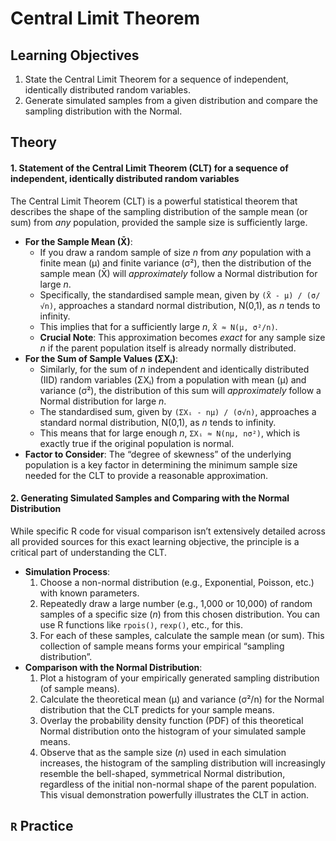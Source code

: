 # Central Limit Theorem

## Learning Objectives {-#objectives-clt}

1. State the Central Limit Theorem for a sequence of independent, identically distributed random variables.
2. Generate simulated samples from a given distribution and compare the sampling distribution with the Normal.

## Theory {-#theory-clt}

#### 1. Statement of the Central Limit Theorem (CLT) for a sequence of independent, identically distributed random variables

The Central Limit Theorem (CLT) is a powerful statistical theorem that describes the shape of the sampling distribution of the sample mean (or sum) from *any* population, provided the sample size is sufficiently large.

*   **For the Sample Mean (X̄)**:
    *   If you draw a random sample of size *n* from *any* population with a finite mean (μ) and finite variance (σ²), then the distribution of the sample mean (X̄) will *approximately* follow a Normal distribution for large *n*.
    *   Specifically, the standardised sample mean, given by `(X̄ - μ) / (σ/√n)`, approaches a standard normal distribution, N(0,1), as *n* tends to infinity.
    *   This implies that for a sufficiently large *n*, `X̄ ≈ N(μ, σ²/n)`.
    *   **Crucial Note**: This approximation becomes *exact* for any sample size *n* if the parent population itself is already normally distributed.

*   **For the Sum of Sample Values (ΣXᵢ)**:
    *   Similarly, for the sum of *n* independent and identically distributed (IID) random variables (ΣXᵢ) from a population with mean (μ) and variance (σ²), the distribution of this sum will *approximately* follow a Normal distribution for large *n*.
    *   The standardised sum, given by `(ΣXᵢ - nμ) / (σ√n)`, approaches a standard normal distribution, N(0,1), as *n* tends to infinity.
    *   This means that for large enough *n*, `ΣXᵢ ≈ N(nμ, nσ²)`, which is exactly true if the original population is normal.

*   **Factor to Consider**: The "degree of skewness" of the underlying population is a key factor in determining the minimum sample size needed for the CLT to provide a reasonable approximation.

#### 2. Generating Simulated Samples and Comparing with the Normal Distribution

While specific R code for visual comparison isn't extensively detailed across all provided sources for this exact learning objective, the principle is a critical part of understanding the CLT.

*   **Simulation Process**:
    1.  Choose a non-normal distribution (e.g., Exponential, Poisson, etc.) with known parameters.
    2.  Repeatedly draw a large number (e.g., 1,000 or 10,000) of random samples of a specific size (*n*) from this chosen distribution. You can use R functions like `rpois()`, `rexp()`, etc., for this.
    3.  For each of these samples, calculate the sample mean (or sum). This collection of sample means forms your empirical "sampling distribution".

*   **Comparison with the Normal Distribution**:
    1.  Plot a histogram of your empirically generated sampling distribution (of sample means).
    2.  Calculate the theoretical mean (μ) and variance (σ²/n) for the Normal distribution that the CLT predicts for your sample means.
    3.  Overlay the probability density function (PDF) of this theoretical Normal distribution onto the histogram of your simulated sample means.
    4.  Observe that as the sample size (*n*) used in each simulation increases, the histogram of the sampling distribution will increasingly resemble the bell-shaped, symmetrical Normal distribution, regardless of the initial non-normal shape of the parent population. This visual demonstration powerfully illustrates the CLT in action.

## `R` Practice {-#practice-clt}